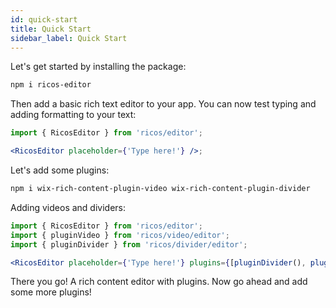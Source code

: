 ```yaml
---
id: quick-start
title: Quick Start
sidebar_label: Quick Start
---
```



Let's get started by installing the package:

```bash
npm i ricos-editor
```

Then add a basic rich text editor to your app. You can now test typing and adding formatting to your text:

```jsx
import { RicosEditor } from 'ricos/editor';

<RicosEditor placeholder={'Type here!'} />;
```

<div className="card">
  <RicosEditor placeholder={'Type here!'} />
</div>

Let's add some plugins:

```bash
npm i wix-rich-content-plugin-video wix-rich-content-plugin-divider
```

Adding videos and dividers:

```jsx
import { RicosEditor } from 'ricos/editor';
import { pluginVideo } from 'ricos/video/editor';
import { pluginDivider } from 'ricos/divider/editor';

<RicosEditor placeholder={'Type here!'} plugins={[pluginDivider(), pluginVideo()]} />;
```

<div className="card">
  <RicosEditor placeholder={'Type here!'} plugins={[pluginDivider(), pluginVideo()]} />
</div>

There you go! A rich content editor with plugins. Now go ahead and add some more plugins!
